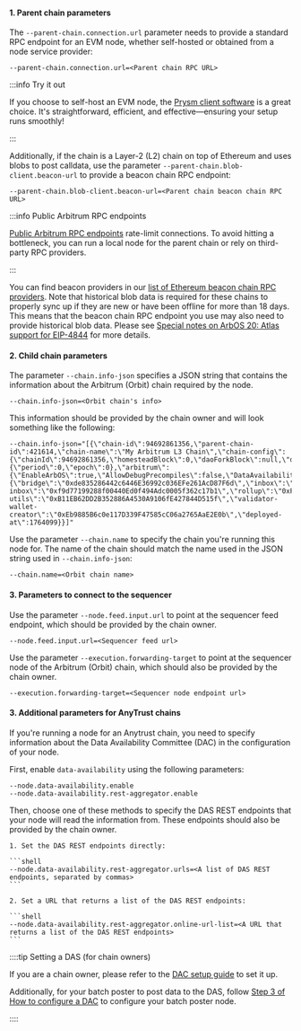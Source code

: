 <!--
    Breaking the title ordering here (it should be h3 instead of h4) so these titles don't appear in the right-hand sidebar
-->

#### 1. Parent chain parameters

The `--parent-chain.connection.url` parameter needs to provide a standard RPC endpoint for an EVM node, whether self-hosted or obtained from a node service
provider:

```shell
--parent-chain.connection.url=<Parent chain RPC URL>
```

:::info Try it out

If you choose to self-host an EVM node, the [Prysm client software](https://www.offchainlabs.com/prysm/docs) is a great choice. It's straightforward, efficient,
and effective—ensuring your setup runs smoothly!

:::

Additionally, if the chain is a Layer-2 (L2) chain on top of Ethereum and uses blobs to post calldata, use the parameter `--parent-chain.blob-client.beacon-url`
to provide a beacon chain RPC endpoint:

```shell
--parent-chain.blob-client.beacon-url=<Parent chain beacon chain RPC URL>
```

:::info Public Arbitrum RPC endpoints

[Public Arbitrum RPC endpoints](/build-decentralized-apps/reference/01-node-providers.mdx#arbitrum-public-rpc-endpoints) rate-limit connections. To avoid
hitting a bottleneck, you can run a local node for the parent chain or rely on third-party RPC providers.

:::

You can find beacon providers in our [list of Ethereum beacon chain RPC providers](/run-arbitrum-node/04-l1-ethereum-beacon-chain-rpc-providers.mdx). Note that
historical blob data is required for these chains to properly sync up if they are new or have been offline for more than 18 days. This means that the beacon
chain RPC endpoint you use may also need to provide historical blob data. Please see
[Special notes on ArbOS 20: Atlas support for EIP-4844](/run-arbitrum-node/arbos-releases/arbos20.mdx#special-notes-on-arbos-20-atlas-support-for-eip-4844) for
more details.

#### 2. Child chain parameters

The parameter `--chain.info-json` specifies a JSON string that contains the information about the Arbitrum (Orbit) chain required by the node.

```shell
--chain.info-json=<Orbit chain's info>
```

This information should be provided by the chain owner and will look something like the following:

```shell
--chain.info-json="[{\"chain-id\":94692861356,\"parent-chain-id\":421614,\"chain-name\":\"My Arbitrum L3 Chain\",\"chain-config\":{\"chainId\":94692861356,\"homesteadBlock\":0,\"daoForkBlock\":null,\"daoForkSupport\":true,\"eip150Block\":0,\"eip150Hash\":\"0x0000000000000000000000000000000000000000000000000000000000000000\",\"eip155Block\":0,\"eip158Block\":0,\"byzantiumBlock\":0,\"constantinopleBlock\":0,\"petersburgBlock\":0,\"istanbulBlock\":0,\"muirGlacierBlock\":0,\"berlinBlock\":0,\"londonBlock\":0,\"clique\":{\"period\":0,\"epoch\":0},\"arbitrum\":{\"EnableArbOS\":true,\"AllowDebugPrecompiles\":false,\"DataAvailabilityCommittee\":false,\"InitialArbOSVersion\":10,\"InitialChainOwner\":\"0xAde4000C87923244f0e95b41f0e45aa3C02f1Bb2\",\"GenesisBlockNum\":0}},\"rollup\":{\"bridge\":\"0xde835286442c6446E36992c036EFe261AcD87F6d\",\"inbox\":\"0x0592d3861Ea929B5d108d915c36f64EE69418049\",\"sequencer-inbox\":\"0xf9d77199288f00440Ed0f494Adc0005f362c17b1\",\"rollup\":\"0xF5A42aDA664E7c2dFE9DDa4459B927261BF90E09\",\"validator-utils\":\"0xB11EB62DD2B352886A4530A9106fE427844D515f\",\"validator-wallet-creator\":\"0xEb9885B6c0e117D339F47585cC06a2765AaE2E0b\",\"deployed-at\":1764099}}]"
```

Use the parameter `--chain.name` to specify the chain you're running this node for. The name of the chain should match the name used in the JSON string used in
`--chain.info-json`:

```shell
--chain.name=<Orbit chain name>
```

#### 3. Parameters to connect to the sequencer

Use the parameter `--node.feed.input.url` to point at the sequencer feed endpoint, which should be provided by the chain owner.

```shell
--node.feed.input.url=<Sequencer feed url>
```

Use the parameter `--execution.forwarding-target` to point at the sequencer node of the Arbitrum (Orbit) chain, which should also be provided by the chain
owner.

```shell
--execution.forwarding-target=<Sequencer node endpoint url>
```

#### 3. Additional parameters for AnyTrust chains

If you're running a node for an <a data-quicklook-from="arbitrum-anytrust-chain">Anytrust chain</a>, you need to specify information about the Data Availability
Committee (DAC) in the configuration of your node.

First, enable `data-availability` using the following parameters:

```shell
--node.data-availability.enable
--node.data-availability.rest-aggregator.enable
```

Then, choose one of these methods to specify the DAS REST endpoints that your node will read the information from. These endpoints should also be provided by
the chain owner.

    1. Set the DAS REST endpoints directly:

    ```shell
    --node.data-availability.rest-aggregator.urls=<A list of DAS REST endpoints, separated by commas>
    ```

    2. Set a URL that returns a list of the DAS REST endpoints:

    ```shell
    --node.data-availability.rest-aggregator.online-url-list=<A URL that returns a list of the DAS REST endpoints>
    ```

::::tip Setting a DAS (for chain owners)

If you are a chain owner, please refer to the [DAC setup guide](/run-arbitrum-node/data-availability-committees/01-get-started.mdx#if-you-are-a-chain-owner) to
set it up.

Additionally, for your batch poster to post data to the DAS, follow
[Step 3 of How to configure a DAC](/run-arbitrum-node/data-availability-committees/04-configure-dac.mdx#step-3-craft-the-new-configuration-for-the-batch-poster)
to configure your batch poster node.

::::
